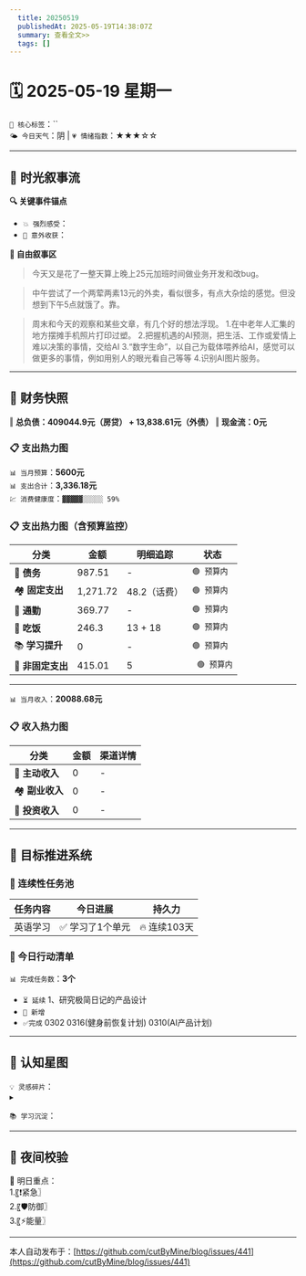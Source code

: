 ```yaml
---
  title: 20250519
  publishedAt: 2025-05-19T14:38:07Z
  summary: 查看全文>>
  tags: []
---
```


# 🗓️ 2025-05-19 星期一  
`🔑 核心标签`：``  
`🌤️ 今日天气`：阴 | `💗 情绪指数`：★★★☆☆   

---


## 🌊 **时光叙事流**
**🔍 关键事件锚点**  
- `💥 强烈感受`：                  
- `🎉 意外收获`：         

**📖 自由叙事区**  
> 今天又是花了一整天算上晚上25元加班时间做业务开发和改bug。

> 中午尝试了一个两荤两素13元的外卖，看似很多，有点大杂烩的感觉。但没想到下午5点就饿了。靠。

> 周末和今天的观察和某些文章，有几个好的想法浮现。
1.在中老年人汇集的地方摆摊手机照片打印过塑。
2.把握机遇的AI预测，把生活、工作或爱情上难以决策的事情，交给AI
3.“数字生命”，以自己为载体喂养给AI，感觉可以做更多的事情，例如用别人的眼光看自己等等
4.识别AI图片服务。

---

## 💸 **财务快照**
‖ **总负债：409044.9元（房贷） + 13,838.61元（外债）**
‖ **现金流：0元**

### 📋 支出热力图

`📊 当月预算`：**5600元**  
`📊 支出合计`：**3,336.18元**  
`💹 消费健康度`：`▓▓▓▓▓░░░░░ 59%`  
### 📋 支出热力图（含预算监控）
| 分类         | 金额    | 明细追踪                  | 状态           |
|--------------|---------|---------------------------|----------------|
| 🏦 **债务**    | 987.51   | -    | `🟢 预算内`   |
| 🏘️ **固定支出** | 1,271.72     |  48.2（话费）  | `🟢 预算内`     |
| 🚌 **通勤**     | 369.77     | -     | `🟢 预算内`     |
| 🍜 **吃饭**     |  246.3   | 13 + 18 | `🟢 预算内`   |
| 📚 **学习提升** | 0      | -      | `🟢 预算内`     |
| 🎲 **非固定支出** | 415.01     |  5  | ` 🟢 预算内`  |
---

`📊 当月收入`：**20088.68元**  

### 📋 收入热力图
| 分类         | 金额    | 渠道详情             |
|--------------|---------|-------------------------|
| 🏦 **主动收入**  | 0                | -        |
| 🏘️ **副业收入**  | 0                | -        |
| 🚌 **投资收入**  | 0                | -        |



---

## 🎯 **目标推进系统**

### 🔄 连续性任务池
| 任务内容                | 今日进展          | 持久力     |
|-------------------------|-------------------|------------|
| 英语学习         | ✅ 学习了1个单元 | 🔥 连续103天  |



### 📌 今日行动清单

`📊 完成任务数`：**3个**  
- `⏳ 延续` 1、研究极简日记的产品设计             
- `🚩 新增`   
- `✅完成` 0302   0316(健身前恢复计划)  0310(AI产品计划)


---

## 🌌 **认知星图**
`💡 灵感碎片`：  
▸ 


`📚 学习沉淀`：  
>    

---

## 🌃 夜间校验

🚀 明日重点：  
1.〖❗紧急〗  
2.〖🛡️防御〗  
3.〖⚡能量〗


---
本人自动发布于：[https://github.com/cutByMine/blog/issues/441](https://github.com/cutByMine/blog/issues/441)
